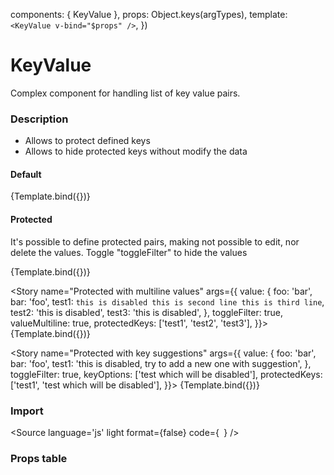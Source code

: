
<Meta
  title="Components/Form/KeyValue"
  component={KeyValue}
/>


  components: { KeyValue },
  props:      Object.keys(argTypes),
  template:   `<KeyValue v-bind="$props" />`,
})

# KeyValue

Complex component for handling list of key value pairs.

### Description

- Allows to protect defined keys
- Allows to hide protected keys without modify the data 


#### Default

<Canvas>
  <Story
    name="KeyValue"
    args={{
      value: {
        foo: 'bar',
        bar: 'foo',
      },
      toggleFilter: false
    }}>
    {Template.bind({})}
  </Story>
</Canvas>

#### Protected

It's possible to define protected pairs, making not possible to edit, nor delete the values.
Toggle "toggleFilter" to hide the values

<Canvas>
  <Story
    name="Protected"
    args={{
      value: {
        foo: 'bar',
        bar: 'foo',
        test1: 'this is disabled',
        test2: 'this is disabled',
        test3: 'this is disabled',
      },
      toggleFilter: true,
      protectedKeys: ['test1', 'test2', 'test3'],
    }}>
    {Template.bind({})}
  </Story>
  
  <Story
    name="Protected with multiline values"
    args={{
      value: {
        foo: 'bar',
        bar: 'foo',
        test1: `this is disabled
this is second line
this is third line`,
        test2: 'this is disabled',
        test3: 'this is disabled',
      },
      toggleFilter: true,
      valueMultiline: true,
      protectedKeys: ['test1', 'test2', 'test3'],
    }}>
    {Template.bind({})}
  </Story>
  
  <Story
    name="Protected with key suggestions"
    args={{
      value: {
        foo: 'bar',
        bar: 'foo',
        test1: 'this is disabled, try to add a new one with suggestion',
      },
      toggleFilter: true,
      keyOptions: ['test which will be disabled'],
      protectedKeys: ['test1', 'test which will be disabled'],
    }}>
    {Template.bind({})}
  </Story>
</Canvas>

### Import 

<Source
  language='js'
  light
  format={false}
  code={`
  `}
/>


### Props table
<ArgsTable of={KeyValue} />